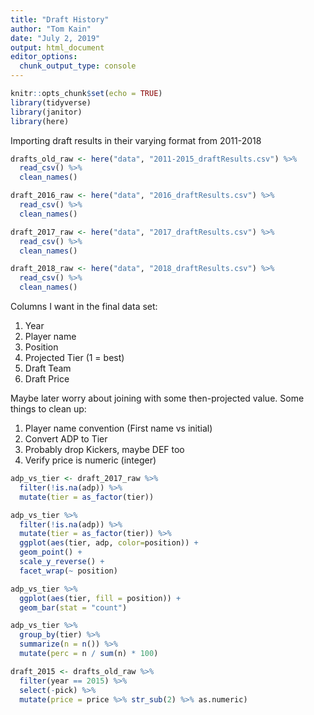 ```yaml
---
title: "Draft History"
author: "Tom Kain"
date: "July 2, 2019"
output: html_document
editor_options: 
  chunk_output_type: console
---
```


```r
knitr::opts_chunk$set(echo = TRUE)
library(tidyverse)
library(janitor)
library(here)
```

Importing draft results in their varying format from 2011-2018
```r
drafts_old_raw <- here("data", "2011-2015_draftResults.csv") %>% 
  read_csv() %>% 
  clean_names()

draft_2016_raw <- here("data", "2016_draftResults.csv") %>% 
  read_csv() %>% 
  clean_names()

draft_2017_raw <- here("data", "2017_draftResults.csv") %>% 
  read_csv() %>% 
  clean_names()

draft_2018_raw <- here("data", "2018_draftResults.csv") %>% 
  read_csv() %>% 
  clean_names()
```

Columns I want in the final data set:

1. Year 
2. Player name
3. Position
4. Projected Tier (1 = best)
5. Draft Team
6. Draft Price

Maybe later worry about joining with some then-projected value. Some things to clean up:

1. Player name convention (First name vs initial)
2. Convert ADP to Tier
3. Probably drop Kickers, maybe DEF too
4. Verify price is numeric (integer)

```r
adp_vs_tier <- draft_2017_raw %>% 
  filter(!is.na(adp)) %>%
  mutate(tier = as_factor(tier)) 

adp_vs_tier %>% 
  filter(!is.na(adp)) %>% 
  mutate(tier = as_factor(tier)) %>% 
  ggplot(aes(tier, adp, color=position)) +
  geom_point() +
  scale_y_reverse() +
  facet_wrap(~ position)

adp_vs_tier %>% 
  ggplot(aes(tier, fill = position)) +
  geom_bar(stat = "count")

adp_vs_tier %>% 
  group_by(tier) %>% 
  summarize(n = n()) %>% 
  mutate(perc = n / sum(n) * 100)
```

```r
draft_2015 <- drafts_old_raw %>% 
  filter(year == 2015) %>% 
  select(-pick) %>% 
  mutate(price = price %>% str_sub(2) %>% as.numeric)
```


